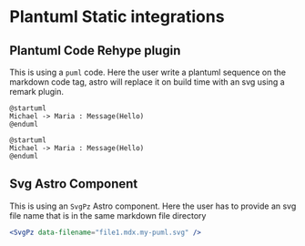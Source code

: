 # Plantuml Static integrations

## Plantuml Code Rehype plugin
This is using a `puml` code. Here the user write a plantuml sequence on the markdown code tag, astro will replace it on build time with an svg using a remark plugin.

```
@startuml
Michael -> Maria : Message(Hello)
@enduml
```

```plantuml my-puml
@startuml
Michael -> Maria : Message(Hello)
@enduml
```

## Svg Astro Component
This is using an `SvgPz` Astro component. Here the user has to provide an svg file name that is in the same markdown file directory
```jsx
<SvgPz data-filename="file1.mdx.my-puml.svg" />
```
<SvgPz data-filename="file1.mdx.my-puml.svg" />
